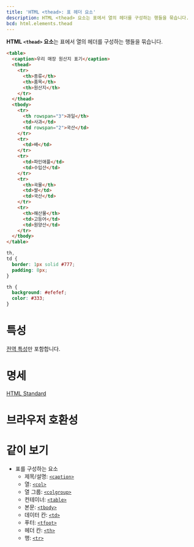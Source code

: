 ```yaml
---
title: 'HTML <thead>: 표 헤더 요소'
description: HTML <thead> 요소는 표에서 열의 헤더를 구성하는 행들을 묶습니다.
bcd: html.elements.thead
---
```


**HTML `<thead>` 요소**는 표에서 열의 헤더를 구성하는 행들을 묶습니다.

```html hidden name=demo
<table>
  <caption>우리 매장 원산지 표기</caption>
  <thead>
    <tr>
      <th>종류</th>
      <th>품목</th>
      <th>원산지</th>
    </tr>
  </thead>
  <tbody>
    <tr>
      <th rowspan="3">과일</th>
      <td>사과</td>
      <td rowspan="2">국산</td>
    </tr>
    <tr>
      <td>배</td>
    </tr>
    <tr>
      <td>파인애플</td>
      <td>수입산</td>
    </tr>
    <tr>
      <th>곡물</th>
      <td>쌀</td>
      <td>국산</td>
    </tr>
    <tr>
      <th>해산물</th>
      <td>고등어</td>
      <td>원양산</td>
    </tr>
  </tbody>
</table>
```

```css hidden name=demo
th,
td {
  border: 1px solid #777;
  padding: 8px;
}

th {
  background: #efefef;
  color: #333;
}
```

<LiveExample height={240} lang="html" name="demo" />

# 특성

[전역 특성](/docs/Web/HTML/Global_attributes)만 포함합니다.

# 명세

[HTML Standard](https://html.spec.whatwg.org/multipage/tables.html#the-thead-element)

# 브라우저 호환성

<BrowserCompat data={props.bcd} />

# 같이 보기

- 표를 구성하는 요소
  - 제목/설명: [`<caption>`](./caption)
  - 열: [`<col>`](./col)
  - 열 그룹: [`<colgroup>`](./colgroup)
  - 컨테이너: [`<table>`](./table)
  - 본문: [`<tbody>`](./tbody)
  - 데이터 칸: [`<td>`](./td)
  - 푸터: [`<tfoot>`](./tfoot)
  - 헤더 칸: [`<th>`](./th)
  - 행: [`<tr>`](./tr)
